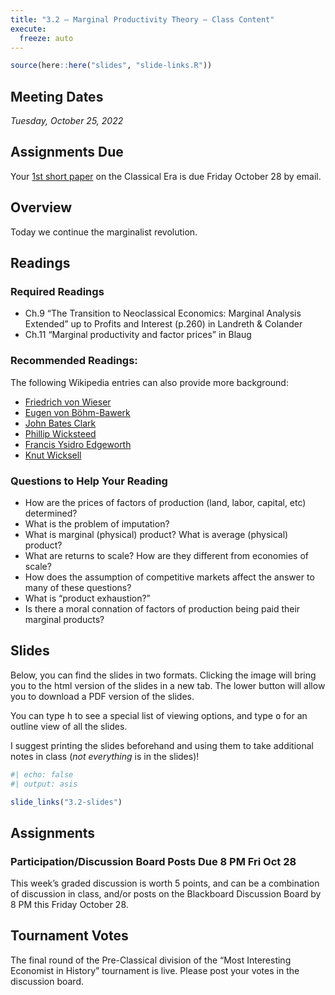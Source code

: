 ```yaml
---
title: "3.2 — Marginal Productivity Theory — Class Content"
execute:
  freeze: auto
---
```


```r
source(here::here("slides", "slide-links.R"))
```

::: {.callout-note appearance="minimal"}
# Meeting Dates

*Tuesday, October 25, 2022*
:::

::: {.callout-warning appearance="minimal"}
# Assignments Due

Your [1st short paper](assignments/01-short-paper) on the Classical Era is due Friday October 28 by email.
:::

## <i class="fas fa-info-circle fa-lg"></i> Overview

Today we continue the marginalist revolution.

## <i class="fas fa-book-reader fa-lg"></i> Readings

### Required Readings

- <i class="fas fas fa-book"></i> Ch.9 "The Transition to Neoclassical Economics: Marginal Analysis Extended" up to Profits and Interest (p.260) in Landreth & Colander
- <i class="fas fas fa-book"></i> Ch.11 "Marginal productivity and factor prices" in Blaug

### Recommended Readings:

The following Wikipedia entries can also provide more background:

- [<i class="fab fa-wikipedia-w"></i> Friedrich von Wieser](https://en.wikipedia.org/wiki/Friedrich_von_Wieser)
- [<i class="fab fa-wikipedia-w"></i> Eugen von Böhm-Bawerk](https://en.wikipedia.org/wiki/Eugen_von_Böhm-Bawerk)
- [<i class="fab fa-wikipedia-w"></i> John Bates Clark](https://en.wikipedia.org/wiki/John_Bates_Clark)
- [<i class="fab fa-wikipedia-w"></i> Phillip Wicksteed](https://en.wikipedia.org/wiki/Phillip_Wicksteed)
- [<i class="fab fa-wikipedia-w"></i> Francis Ysidro Edgeworth](https://en.wikipedia.org/wiki/Francis_Ysidro_Edgeworth)
- [<i class="fab fa-wikipedia-w"></i> Knut Wicksell](https://en.wikipedia.org/wiki/Knut_Wicksell)

### Questions to Help Your Reading

- How are the prices of factors of production (land, labor, capital, etc) determined?
- What is the problem of imputation?
- What is marginal (physical) product? What is average (physical) product?
- What are returns to scale? How are they different from economies of scale?
- How does the assumption of competitive markets affect the answer to many of these questions?
- What is “product exhaustion?”
- Is there a moral connation of factors of production being paid their marginal products?

## <i class="fas fa-chalkboard-teacher"></i> Slides

Below, you can find the slides in two formats. Clicking the image will bring you to the html version of the slides in a new tab. The lower button will allow you to download a PDF version of the slides.

::: callout-tip
You can type <kbd>h</kbd> to see a special list of viewing options, and type <kbd>o</kbd> for an outline view of all the slides.
:::

I suggest printing the slides beforehand and using them to take additional notes in class (*not everything* is in the slides)!

```r
#| echo: false
#| output: asis

slide_links("3.2-slides")
```

## <i class="fas fa-laptop-code"></i> Assignments

### Participation/Discussion Board Posts Due 8 PM Fri Oct 28

This week's graded discussion is worth 5 points, and can be a combination of discussion in class, and/or posts on the Blackboard Discussion Board by 8 PM this Friday October 28.

## Tournament Votes

The final round of the Pre-Classical division of the "Most Interesting Economist in History" tournament is live. Please post your votes in the discussion board.
